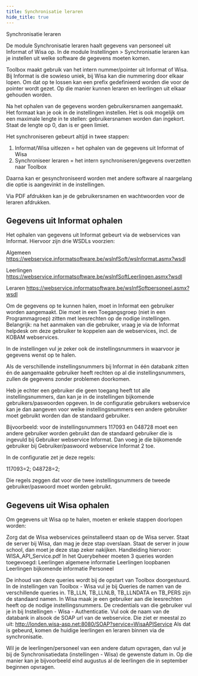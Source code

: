 ```yaml
---
title: Synchronisatie leraren
hide_title: true
---
```

<ImageTitle img="leraren.png">Synchronisatie leraren</ImageTitle>

De module Synchronisatie leraren haalt gegevens van personeel uit Informat of Wisa op. In de module Instellingen > Synchronisatie leraren kan je instellen uit welke software de gegevens moeten komen.

Toolbox maakt gebruik van het intern nummer/pointer uit Informat of Wisa. Bij Informat is die sowieso uniek, bij Wisa kan die nummering door elkaar lopen. Om dat op te lossen kan een prefix gedefinieerd worden die voor de pointer wordt gezet. Op die manier kunnen leraren en leerlingen uit elkaar gehouden worden.

Na het ophalen van de gegevens worden gebruikersnamen aangemaakt. Het formaat kan je ook in de instellingen instellen. Het is ook mogelijk om een maximale lengte in te stellen: gebruikersnamen worden dan ingekort. Staat de lengte op 0, dan is er geen limiet.

Het synchroniseren gebeurt altijd in twee stappen:

1. Informat/Wisa uitlezen = het ophalen van de gegevens uit Informat of Wisa
2. Synchroniseer leraren = het intern synchroniseren/gegevens overzetten naar Toolbox

Daarna kan er gesynchroniseerd worden met andere software al naargelang die optie is aangevinkt in de instellingen.

Via PDF afdrukken kan je de gebruikersnamen en wachtwoorden voor de leraren afdrukken. 


## Gegevens uit Informat ophalen
Het ophalen van gegevens uit Informat gebeurt via de webservices van Informat. Hiervoor zijn drie WSDLs voorzien:

Algemeen
https://webservice.informatsoftware.be/wsInfSoft/wsInformat.asmx?wsdl 

Leerlingen
https://webservice.informatsoftware.be/wsInfSoftLeerlingen.asmx?wsdl 

Leraren
https://webservice.informatsoftware.be/wsInfSoftpersoneel.asmx?wsdl

Om de gegevens op te kunnen halen, moet in Informat een gebruiker worden aangemaakt. Die moet in een Toegangsgroep (niet in een Programmagroep) zitten met leesrechten op de nodige instellingen.
Belangrijk: na het aanmaken van die gebruiker, vraag je via de Informat helpdesk om deze gebruiker te koppelen aan de webservices, incl. de KOBAM webservices.

In de instellingen vul je zeker ook de instellingsnummers in waarvoor je gegevens wenst op te halen.

Als de verschillende instellingsnummers bij Informat in één databank zitten én de aangemaakte gebruiker heeft rechten op al die instellingsnummers, zullen de gegevens zonder problemen doorkomen.

Heb je echter een gebruiker die geen toegang heeft tot alle instellingsnummers, dan kan je in de instellingen bijkomende gebruikers/paswoorden opgeven. In de configuratie gebruikers webservice kan je dan aangeven voor welke instellingsnummers een andere gebruiker moet gebruikt worden dan de standaard gebruiker.

Bijvoorbeeld: voor de instellingsnummers 117093 en 048728 moet een andere gebruiker worden gebruikt dan de standaard gebruiker die is ingevuld bij Gebruiker webservice Informat. Dan voeg je die bijkomende gebruiker bij Gebruiker/paswoord webservice Informat 2 toe.

In de configuratie zet je deze regels:

117093=2;
048728=2;

Die regels zeggen dat voor die twee instellingsnummers de tweede gebruiker/paswoord moet worden gebruikt.


## Gegevens uit Wisa ophalen

Om gegevens uit Wisa op te halen, moeten er enkele stappen doorlopen worden:

Zorg dat de Wisa webservices geïnstalleerd staan op de Wisa server. Staat de server bij Wisa, dan mag je deze stap overslaan. Staat de server in jouw school, dan moet je deze stap zeker nakijken.
Handleiding hiervoor: WISA_API_Service.pdf
In het Querybeheer moeten 3 queries worden toegevoegd:
Leerlingen algemene informatie
Leerlingen loopbanen
Leerlingen bijkomende informatie
Personeel

De inhoud van deze queries wordt bij de opstart van Toolbox doorgestuurd.
In de instellingen van Toolbox - Wisa vul je bij Queries de namen van de verschillende queries in. TB_LLN, TB_LLNLB, TB_LLNDATA en TB_PERS zijn de standaard namen.
In Wisa maak je een gebruiker aan die leesrechten heeft op de nodige instellingsnummers. De credentials van die gebruiker vul je in bij Instellingen - Wisa - Authenticatie.
Vul ook de naam van de databank in alsook de SOAP url van de webservice. Die ziet er meestal zo uit: http://londen.wisa-asp.net:8080/SOAP?service=WisaAPIService
Als dat is gebeurd, komen de huidige leerlingen en leraren binnen via de synchronisatie.

Wil je de leerlingen/personeel van een andere datum opvragen, dan vul je bij de Synchronisatiedata (instellingen - Wisa) de gewenste datum in. Op die manier kan je bijvoorbeeld eind augustus al de leerlingen die in september beginnen opvragen.

